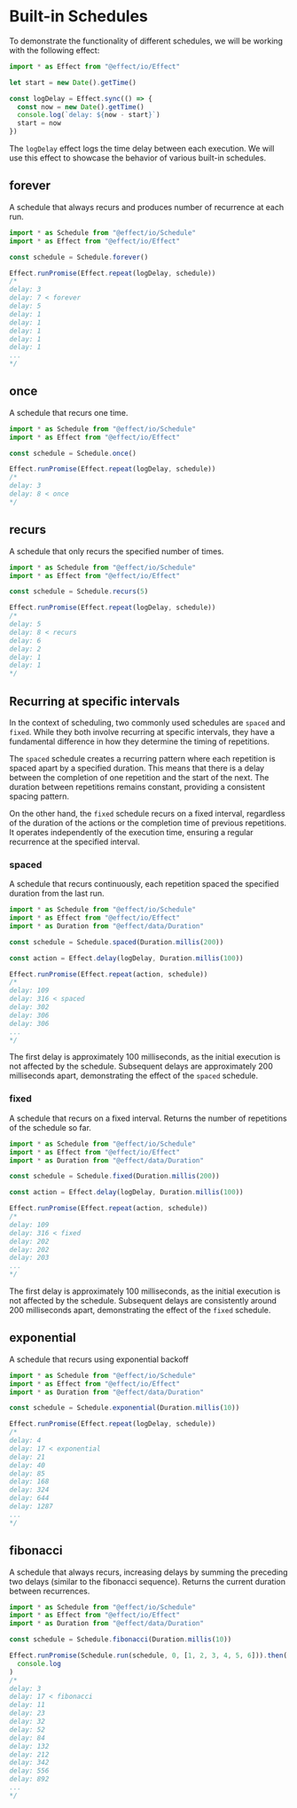 # Built-in Schedules

To demonstrate the functionality of different schedules, we will be working with the following effect:

```ts
import * as Effect from "@effect/io/Effect"

let start = new Date().getTime()

const logDelay = Effect.sync(() => {
  const now = new Date().getTime()
  console.log(`delay: ${now - start}`)
  start = now
})
```

The `logDelay` effect logs the time delay between each execution. We will use this effect to showcase the behavior of various built-in schedules.

## forever

A schedule that always recurs and produces number of recurrence at each run.

```ts
import * as Schedule from "@effect/io/Schedule"
import * as Effect from "@effect/io/Effect"

const schedule = Schedule.forever()

Effect.runPromise(Effect.repeat(logDelay, schedule))
/*
delay: 3
delay: 7 < forever
delay: 5
delay: 1
delay: 1
delay: 1
delay: 1
delay: 1
...
*/
```

## once

A schedule that recurs one time.

```ts
import * as Schedule from "@effect/io/Schedule"
import * as Effect from "@effect/io/Effect"

const schedule = Schedule.once()

Effect.runPromise(Effect.repeat(logDelay, schedule))
/*
delay: 3
delay: 8 < once
*/
```

## recurs

A schedule that only recurs the specified number of times.

```ts
import * as Schedule from "@effect/io/Schedule"
import * as Effect from "@effect/io/Effect"

const schedule = Schedule.recurs(5)

Effect.runPromise(Effect.repeat(logDelay, schedule))
/*
delay: 5
delay: 8 < recurs
delay: 6
delay: 2
delay: 1
delay: 1
*/
```

## Recurring at specific intervals

In the context of scheduling, two commonly used schedules are `spaced` and `fixed`. While they both involve recurring at specific intervals, they have a fundamental difference in how they determine the timing of repetitions.

The `spaced` schedule creates a recurring pattern where each repetition is spaced apart by a specified duration. This means that there is a delay between the completion of one repetition and the start of the next. The duration between repetitions remains constant, providing a consistent spacing pattern.

On the other hand, the `fixed` schedule recurs on a fixed interval, regardless of the duration of the actions or the completion time of previous repetitions. It operates independently of the execution time, ensuring a regular recurrence at the specified interval.

### spaced

A schedule that recurs continuously, each repetition spaced the specified duration from the last run.

```ts
import * as Schedule from "@effect/io/Schedule"
import * as Effect from "@effect/io/Effect"
import * as Duration from "@effect/data/Duration"

const schedule = Schedule.spaced(Duration.millis(200))

const action = Effect.delay(logDelay, Duration.millis(100))

Effect.runPromise(Effect.repeat(action, schedule))
/*
delay: 109
delay: 316 < spaced
delay: 302
delay: 306
delay: 306
...
*/
```

The first delay is approximately 100 milliseconds, as the initial execution is not affected by the schedule. Subsequent delays are approximately 200 milliseconds apart, demonstrating the effect of the `spaced` schedule.

### fixed

A schedule that recurs on a fixed interval. Returns the number of repetitions of the schedule so far.

```ts
import * as Schedule from "@effect/io/Schedule"
import * as Effect from "@effect/io/Effect"
import * as Duration from "@effect/data/Duration"

const schedule = Schedule.fixed(Duration.millis(200))

const action = Effect.delay(logDelay, Duration.millis(100))

Effect.runPromise(Effect.repeat(action, schedule))
/*
delay: 109
delay: 316 < fixed
delay: 202
delay: 202
delay: 203
...
*/
```

The first delay is approximately 100 milliseconds, as the initial execution is not affected by the schedule. Subsequent delays are consistently around 200 milliseconds apart, demonstrating the effect of the `fixed` schedule.

## exponential

A schedule that recurs using exponential backoff

```ts
import * as Schedule from "@effect/io/Schedule"
import * as Effect from "@effect/io/Effect"
import * as Duration from "@effect/data/Duration"

const schedule = Schedule.exponential(Duration.millis(10))

Effect.runPromise(Effect.repeat(logDelay, schedule))
/*
delay: 4
delay: 17 < exponential
delay: 21
delay: 40
delay: 85
delay: 168
delay: 324
delay: 644
delay: 1287
...
*/
```

## fibonacci

A schedule that always recurs, increasing delays by summing the preceding two delays (similar to the fibonacci sequence). Returns the current duration between recurrences.

```ts
import * as Schedule from "@effect/io/Schedule"
import * as Effect from "@effect/io/Effect"
import * as Duration from "@effect/data/Duration"

const schedule = Schedule.fibonacci(Duration.millis(10))

Effect.runPromise(Schedule.run(schedule, 0, [1, 2, 3, 4, 5, 6])).then(
  console.log
)
/*
delay: 3
delay: 17 < fibonacci
delay: 11
delay: 23
delay: 32
delay: 52
delay: 84
delay: 132
delay: 212
delay: 342
delay: 556
delay: 892
...
*/
```
